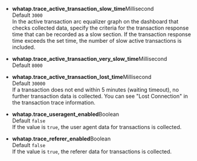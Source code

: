 -   **whatap.trace_active_transaction_slow_time**<span class='type'>Millisecond</span><br/>
      Default `3000`<br/>
      In the active transaction arc equalizer graph on the dashboard that checks collected data, specify the criteria for the transaction response time that can be recorded as a slow section. If the transaction response time exceeds the set time, the number of slow active transactions is included.

-   **whatap.trace_active_transaction_very_slow_time**<span class='type'>Millisecond</span><br/>
      Default `8000`<br/>

-   **whatap.trace_active_transaction_lost_time**<span class='type'>Millisecond</span><br/>
      Default `30000`<br/>
      If a transaction does not end within 5 minutes (waiting timeout), no further transaction data is collected. You can see "Lost Connection" in the transaction trace information.

-   **whatap.trace_useragent_enabled**<span class='type'>Boolean</span><br/>
      Default `false`<br/>
      If the value is `true`, the user agent data for transactions is collected. 

-   **whatap.trace_referer_enabled**<span class='type'>Boolean</span><br/>
      Default `false`<br/>
      If the value is `true`, the referer data for transactions is collected.
